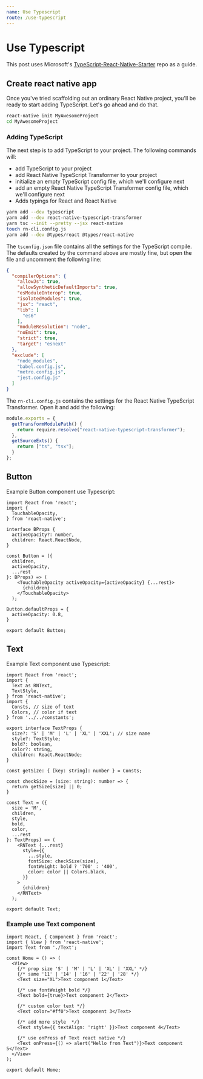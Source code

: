 ```yaml
---
name: Use Typescript
route: /use-typescript
---
```


# Use Typescript

This post uses Microsoft's [TypeScript-React-Native-Starter](https://github.com/Microsoft/TypeScript-React-Native-Starter) repo as a guide.


## Create react native app

Once you've tried scaffolding out an ordinary React Native project,
you'll be ready to start adding TypeScript. Let's go ahead and do that.

```sh
react-native init MyAwesomeProject
cd MyAwesomeProject
```

### Adding TypeScript

The next step is to add TypeScript to your project. The following commands will:

- add TypeScript to your project
- add React Native TypeScript Transformer to your project
- initialize an empty TypeScript config file, which we'll configure next
- add an empty React Native TypeScript Transformer config file, which we'll configure next
- Adds typings for React and React Native

```sh
yarn add --dev typescript
yarn add --dev react-native-typescript-transformer
yarn tsc --init --pretty --jsx react-native
touch rn-cli.config.js
yarn add --dev @types/react @types/react-native
```

The `tsconfig.json` file contains all the settings for the TypeScript compile. 
The defaults created by the command above are mostly fine, but open the file and uncomment the following line:

```json
{
  "compilerOptions": {
    "allowJs": true,
    "allowSyntheticDefaultImports": true,
    "esModuleInterop": true,
    "isolatedModules": true,
    "jsx": "react",
    "lib": [
      "es6"
    ],
    "moduleResolution": "node",
    "noEmit": true,
    "strict": true,
    "target": "esnext"
  },
  "exclude": [
    "node_modules",
    "babel.config.js",
    "metro.config.js",
    "jest.config.js"
  ]
}
```

The `rn-cli.config.js` contains the settings for the React Native TypeScript Transformer.
Open it and add the following:

```js
module.exports = {
  getTransformModulePath() {
    return require.resolve("react-native-typescript-transformer");
  },
  getSourceExts() {
    return ["ts", "tsx"];
  }
};
```


## Button

Example Button component use Typescript:

```tsx
import React from 'react';
import {
  TouchableOpacity,
} from 'react-native';

interface BProps {
  activeOpacity?: number,
  children: React.ReactNode,
}

const Button = ({
  children,
  activeOpacity,
  ...rest
}: BProps) => (
    <TouchableOpacity activeOpacity={activeOpacity} {...rest}>
      {children}
    </TouchableOpacity>
  );

Button.defaultProps = {
  activeOpacity: 0.8,
}

export default Button;
```


## Text

Example Text component use Typescript:

```tsx
import React from 'react';
import {
  Text as RNText,
  TextStyle,
} from 'react-native';
import {
  Consts, // size of text
  Colors, // color if text
} from '../../constants';

export interface TextProps {
  size?: 'S' | 'M' | 'L' | 'XL' | 'XXL'; // size name
  style?: TextStyle;
  bold?: boolean,
  color?: string,
  children: React.ReactNode;
}

const getSize: { [key: string]: number } = Consts;

const checkSize = (size: string): number => {
  return getSize[size] || 0;
}

const Text = ({
  size = 'M',
  children,
  style,
  bold,
  color,
  ...rest
}: TextProps) => (
    <RNText {...rest}
      style={{
        ...style,
        fontSize: checkSize(size),
        fontWeight: bold ? '700' : '400',
        color: color || Colors.black,
      }}
    >
      {children}
    </RNText>
  );

export default Text;
```

### Example use Text component

```tsx
import React, { Component } from 'react';
import { View } from 'react-native';
import Text from './Text';

const Home = () => (
  <View>
    {/* prop size 'S' | 'M' | 'L' | 'XL' | 'XXL' */}
    {/* same '11' | '14' | '16' | '22' | '28' */}
    <Text size="XL">Text component 1</Text>

    {/* use fontWeight bold */}
    <Text bold={true}>Text component 2</Text>

    {/* custom color text */}
    <Text color="#ff0">Text component 3</Text>

    {/* add more style  */}
    <Text style={{ textAlign: 'right' }}>Text component 4</Text>

    {/* use onPress of Text react native */}
    <Text onPress={() => alert("Hello from Text")}>Text component 5</Text>
  </View>
);

export default Home;
```